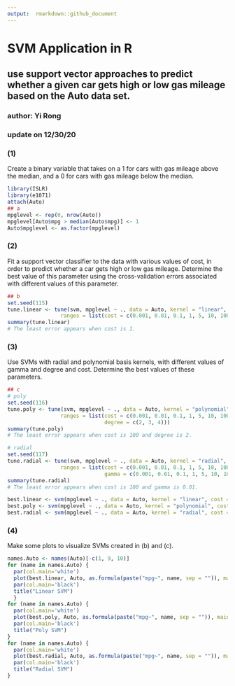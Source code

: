 ```yaml
---
output:  rmarkdown::github_document
---
```


# SVM Application in R

## use support vector approaches to predict whether a given car gets high or low gas mileage based on the Auto data set.

### author: Yi Rong
### update on 12/30/20

### (1)
Create a binary variable that takes on a 1 for cars with gas mileage above the median, and a 0 for cars with gas mileage below the median.

```r
library(ISLR)
library(e1071)
attach(Auto)
## a
mpglevel <- rep(0, nrow(Auto))
mpglevel[Auto$mpg > median(Auto$mpg)] <- 1
Auto$mpglevel <- as.factor(mpglevel)
```

### (2)
Fit a support vector classifier to the data with various values of cost, in order to predict whether a car gets high or low gas mileage. Determine the best value of this parameter using the cross-validation errors associated with different values of this parameter.

```r
## b
set.seed(115)
tune.linear <- tune(svm, mpglevel ~ ., data = Auto, kernel = "linear", 
                 ranges = list(cost = c(0.001, 0.01, 0.1, 1, 5, 10, 100)))
summary(tune.linear)
# The least error appears when cost is 1.
```


### (3)
Use SVMs with radial and polynomial basis kernels, with different values of gamma and degree and cost. Determine the best values of these parameters.

```r
## c
# poly
set.seed(116)
tune.poly <- tune(svm, mpglevel ~ ., data = Auto, kernel = "polynomial", 
                 ranges = list(cost = c(0.001, 0.01, 0.1, 1, 5, 10, 100), 
                               degree = c(2, 3, 4)))
summary(tune.poly)
# The least error appears when cost is 100 and degree is 2.

# radial
set.seed(117)
tune.radial <- tune(svm, mpglevel ~ ., data = Auto, kernel = "radial", 
                 ranges = list(cost = c(0.001, 0.01, 0.1, 1, 5, 10, 100), 
                               gamma = c(0.001, 0.01, 0.1, 1, 5, 10, 100)))
summary(tune.radial)
# The least error appears when cost is 100 and gamma is 0.01.

best.linear <- svm(mpglevel ~ ., data = Auto, kernel = "linear", cost = 1)
best.poly <- svm(mpglevel ~ ., data = Auto, kernel = "polynomial", cost = 100, degree = 2)
best.radial <- svm(mpglevel ~ ., data = Auto, kernel = "radial", cost = 100, gamma = 0.01)
```

### (4)
Make some plots to visualize SVMs created in (b) and (c).

```r

names.Auto <- names(Auto)[-c(1, 9, 10)]
for (name in names.Auto) {
  par(col.main='white')
  plot(best.linear, Auto, as.formula(paste("mpg~", name, sep = "")), main="")
  par(col.main='black')
  title("Linear SVM")
  }
for (name in names.Auto) {
  par(col.main='white')
  plot(best.poly, Auto, as.formula(paste("mpg~", name, sep = "")), main="")
  par(col.main='black')
  title("Poly SVM")
}
for (name in names.Auto) {
  par(col.main='white')
  plot(best.radial, Auto, as.formula(paste("mpg~", name, sep = "")), main="")
  par(col.main='black')
  title("Radial SVM")
}
```

